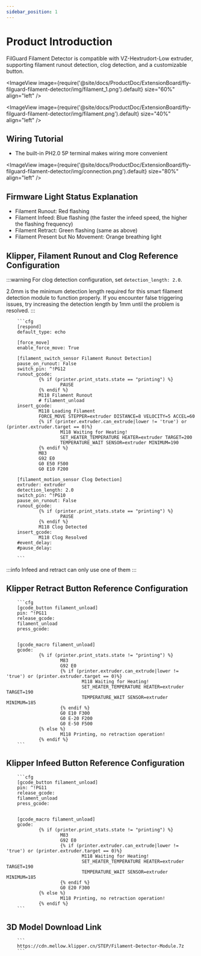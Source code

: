 ```yaml
---
sidebar_position: 1
---
```



# Product Introduction

  FilGuard Filament Detector is compatible with VZ-Hextrudort-Low extruder, supporting filament runout detection, clog detection, and a customizable button.

<ImageView image={require('@site/docs/ProductDoc/ExtensionBoard/fly-filguard-filament-detector/img/filament_1.png').default} size="60%" align="left" />
 
<ImageView image={require('@site/docs/ProductDoc/ExtensionBoard/fly-filguard-filament-detector/img/filament.png').default} size="40%" align="left" />

## Wiring Tutorial

* The built-in PH2.0 5P terminal makes wiring more convenient

<ImageView image={require('@site/docs/ProductDoc/ExtensionBoard/fly-filguard-filament-detector/img/connection.png').default} size="80%" align="left" />

## Firmware Light Status Explanation

* Filament Runout: Red flashing
* Filament Infeed: Blue flashing (the faster the infeed speed, the higher the flashing frequency)
* Filament Retract: Green flashing (same as above)
* Filament Present but No Movement: Orange breathing light

## Klipper, Filament Runout and Clog Reference Configuration

:::warning
For clog detection configuration, set `detection_length: 2.0`.

2.0mm is the minimum detection length required for this smart filament detection module to function properly. If you encounter false triggering issues, try increasing the detection length by 1mm until the problem is resolved.
:::

        ```cfg
        [respond]
        default_type: echo

        [force_move]
        enable_force_move: True

        [filament_switch_sensor Filament Runout Detection]
        pause_on_runout: False
        switch_pin: ^!PG12
        runout_gcode:
                {% if (printer.print_stats.state == "printing") %}
                        PAUSE
                {% endif %}
                M118 Filament Runout
                # filament_unload
        insert_gcode:
                M118 Loading Filament
                FORCE_MOVE STEPPER=extruder DISTANCE=8 VELOCITY=5 ACCEL=60
                {% if (printer.extruder.can_extrude|lower != 'true') or (printer.extruder.target == 0)%}
                        M118 Waiting for Heating!
                        SET_HEATER_TEMPERATURE HEATER=extruder TARGET=200
                        TEMPERATURE_WAIT SENSOR=extruder MINIMUM=190
                {% endif %}
                M83
                G92 E0
                G0 E50 F500
                G0 E10 F200

        [filament_motion_sensor Clog Detection]
        extruder: extruder
        detection_length: 2.0
        switch_pin: ^!PG10
        pause_on_runout: False
        runout_gcode:
                {% if (printer.print_stats.state == "printing") %}
                        PAUSE
                {% endif %}
                M118 Clog Detected
        insert_gcode:
                M118 Clog Resolved
        #event_delay:
        #pause_delay:

        ```

:::info
Infeed and retract can only use one of them
:::

## Klipper Retract Button Reference Configuration
        ```cfg
        [gcode_button filament_unload]
        pin: ^!PG11
        release_gcode:
        filament_unload
        press_gcode:


        [gcode_macro filament_unload]
        gcode:
                {% if (printer.print_stats.state != "printing") %}
                        M83
                        G92 E0
                        {% if (printer.extruder.can_extrude|lower != 'true') or (printer.extruder.target == 0)%}
                                M118 Waiting for Heating!
                                SET_HEATER_TEMPERATURE HEATER=extruder TARGET=190
                                TEMPERATURE_WAIT SENSOR=extruder MINIMUM=185
                        {% endif %}
                        G0 E10 F300
                        G0 E-20 F200
                        G0 E-50 F500
                {% else %}
                        M118 Printing, no retraction operation!
                {% endif %}
        ```


## Klipper Infeed Button Reference Configuration

        ```cfg
        [gcode_button filament_unload]
        pin: ^!PG11
        release_gcode:
        filament_unload
        press_gcode:


        [gcode_macro filament_unload]
        gcode:
                {% if (printer.print_stats.state != "printing") %}
                        M83
                        G92 E0
                        {% if (printer.extruder.can_extrude|lower != 'true') or (printer.extruder.target == 0)%}
                                M118 Waiting for Heating!
                                SET_HEATER_TEMPERATURE HEATER=extruder TARGET=190
                                TEMPERATURE_WAIT SENSOR=extruder MINIMUM=185
                        {% endif %}
                        G0 E20 F300
                {% else %}
                        M118 Printing, no retraction operation!
                {% endif %}
        ```


## 3D Model Download Link

        ```
        https://cdn.mellow.klipper.cn/STEP/Filament-Detector-Module.7z
        ```